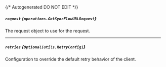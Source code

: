 {/* Autogenerated DO NOT EDIT  */}

##### `request` *{`operations.GetSyncFlowURLRequest`}*
The request object to use for the request.

<Collapsible openLabel={Labels.showProperties} closeLabel={Labels.hideProperties}>
  <GetSyncFlowURLRequest />
</Collapsible>

---
##### `retries` *{`Optional[utils.RetryConfig]`}*
Configuration to override the default retry behavior of the client.

<Collapsible openLabel={Labels.showProperties} closeLabel={Labels.hideProperties}>
  <Retryconfig />
</Collapsible>

